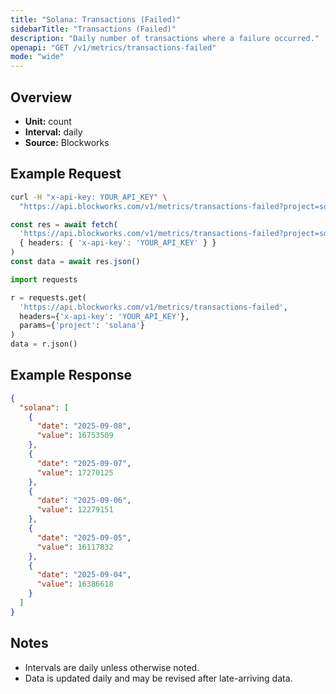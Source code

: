 ```yaml
---
title: "Solana: Transactions (Failed)"
sidebarTitle: "Transactions (Failed)"
description: "Daily number of transactions where a failure occurred."
openapi: "GET /v1/metrics/transactions-failed"
mode: "wide"
---
```


## Overview

- **Unit:** count
- **Interval:** daily
- **Source:** Blockworks

## Example Request

<CodeGroup>

```bash cURL
curl -H "x-api-key: YOUR_API_KEY" \
  "https://api.blockworks.com/v1/metrics/transactions-failed?project=solana"
```

```typescript TypeScript
const res = await fetch(
  'https://api.blockworks.com/v1/metrics/transactions-failed?project=solana',
  { headers: { 'x-api-key': 'YOUR_API_KEY' } }
)
const data = await res.json()
```

```python Python
import requests

r = requests.get(
  'https://api.blockworks.com/v1/metrics/transactions-failed',
  headers={'x-api-key': 'YOUR_API_KEY'},
  params={'project': 'solana'}
)
data = r.json()
```

</CodeGroup>

## Example Response

```json
{
  "solana": [
    {
      "date": "2025-09-08",
      "value": 16753509
    },
    {
      "date": "2025-09-07",
      "value": 17270125
    },
    {
      "date": "2025-09-06",
      "value": 12279151
    },
    {
      "date": "2025-09-05",
      "value": 16117832
    },
    {
      "date": "2025-09-04",
      "value": 16386618
    }
  ]
}
```

## Notes
- Intervals are daily unless otherwise noted.
- Data is updated daily and may be revised after late-arriving data.